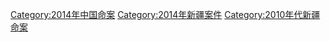 [[Category:2014年中国命案|Category:2014年中国命案]]
[[Category:2014年新疆案件|Category:2014年新疆案件]]
[[Category:2010年代新疆命案|Category:2010年代新疆命案]]
